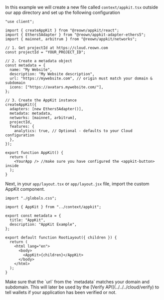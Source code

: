 In this example we will create a new file called `context/appkit.tsx` outside our app directory and set up the following configuration

```tsx
"use client";

import { createAppKit } from "@reown/appkit/react";
import { Ethers5Adapter } from "@reown/appkit-adapter-ethers5";
import { mainnet, arbitrum } from "@reown/appkit/networks";

// 1. Get projectId at https://cloud.reown.com
const projectId = "YOUR_PROJECT_ID";

// 2. Create a metadata object
const metadata = {
  name: "My Website",
  description: "My Website description",
  url: "https://mywebsite.com", // origin must match your domain & subdomain
  icons: ["https://avatars.mywebsite.com/"],
};

// 3. Create the AppKit instance
createAppKit({
  adapters: [new Ethers5Adapter()],
  metadata: metadata,
  networks: [mainnet, arbitrum],
  projectId,
  features: {
    analytics: true, // Optional - defaults to your Cloud configuration
  },
});

export function AppKit() {
  return (
    <YourApp /> //make sure you have configured the <appkit-button> inside
  );
}
```

Next, in your `app/layout.tsx` or `app/layout.jsx` file, import the custom AppKit component.

```tsx
import "./globals.css";

import { AppKit } from "../context/appkit";

export const metadata = {
  title: "AppKit",
  description: "AppKit Example",
};

export default function RootLayout({ children }) {
  return (
    <html lang="en">
      <body>
        <AppKit>{children}</AppKit>
      </body>
    </html>
  );
}
```

<Warning>
Make sure that the `url` from the `metadata` matches your domain and subdomain. This will later be used by the [Verify API](../../../cloud/verify) to tell wallets if your application has been verified or not.
</Warning>
